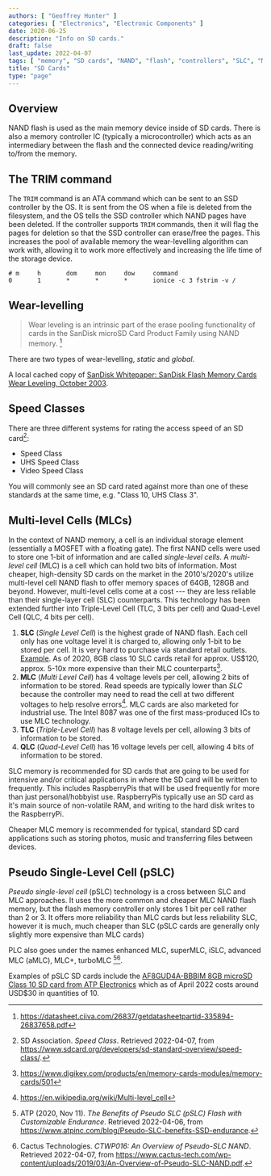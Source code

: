 ```yaml
---
authors: [ "Geoffrey Hunter" ]
categories: [ "Electronics", "Electronic Components" ]
date: 2020-06-25
description: "Info on SD cards."
draft: false
last_update: 2022-04-07
tags: [ "memory", "SD cards", "NAND", "flash", "controllers", "SLC", "MLC", "pSLC", "TRIM", "wear-levelling", "MOSFETs", "speed classes" ]
title: "SD Cards"
type: "page"
---
```


## Overview

NAND flash is used as the main memory device inside of SD cards. There is also a memory controller IC (typically a microcontroller) which acts as an intermediary between the flash and the connected device reading/writing to/from the memory.

## The TRIM command

The `TRIM` command is an ATA command which can be sent to an SSD controller by the OS. It is sent from the OS when a file is deleted from the filesystem, and the OS tells the SSD controller which NAND pages have been deleted. If the controller supports `TRIM` commands, then it will flag the pages for deletion so that the SSD controller can erase/free the pages. This increases the pool of available memory the wear-levelling algorithm can work with, allowing it to work more effectively and increasing the life time of the storage device.

```text
# m     h       dom     mon     dow     command
0       1       *       *       *       ionice -c 3 fstrim -v /
```

## Wear-levelling

> Wear leveling is an intrinsic part of the erase pooling functionality of cards in the SanDisk microSD Card Product Family using NAND memory. [^bib-sandisk-sd-oem-product-manual]

There are two types of wear-levelling, _static_ and _global_.

A local cached copy of [SanDisk Whitepaper: SanDisk Flash Memory Cards Wear Leveling, October 2003](_assets/sandisk-white-paper-flash-memory-cards-wear-leveling.pdf).

## Speed Classes

There are three different systems for rating the access speed of an SD card[^bib-sdcard-speed-class]:

* Speed Class
* UHS Speed Class
* Video Speed Class

You will commonly see an SD card rated against more than one of these standards at the same time, e.g. "Class 10, UHS Class 3".

## Multi-level Cells (MLCs)

In the context of NAND memory, a cell is an individual storage element (essentially a MOSFET with a floating gate). The first NAND cells were used to store one 1-bit of information and are called _single-level cells_. A _multi-level cell_ (MLC) is a cell which can hold two bits of information. Most cheaper, high-density SD cards on the market in the 2010's/2020's utilize multi-level cell NAND flash to offer memory spaces of 64GB, 128GB and beyond. However, multi-level cells come at a cost --- they are less reliable than their single-layer cell (SLC) counterparts. This technology has been extended further into Triple-Level Cell (TLC, 3 bits per cell) and Quad-Level Cell (QLC, 4 bits per cell).

1. **SLC** (_Single Level Cell_) is the highest grade of NAND flash. Each cell only has one voltage level it is charged to, allowing only 1-bit to be stored per cell. It is very hard to purchase via standard retail outlets. [Example](https://nz.rs-online.com/web/p/micro-sd-cards/1448058/). As of 2020, 8GB class 10 SLC cards retail for approx. US$120, approx. 5-10x more expensive than their MLC counterparts[^bib-digikey-sd-memory-cards-section].
1. **MLC** (_Multi Level Cell_) has 4 voltage levels per cell, allowing 2 bits of information to be stored. Read speeds are typically lower than _SLC_ because the controller may need to read the cell at two different voltages to help resolve errors[^bib-wikipedia-multi-level-cell]. MLC cards are also marketed for industrial use. The Intel 8087 was one of the first mass-produced ICs to use MLC technology.
1. **TLC** (_Triple-Level Cell_) has 8 voltage levels per cell, allowing 3 bits of information to be stored.
1. **QLC** (_Quad-Level Cell_) has 16 voltage levels per cell, allowing 4 bits of information to be stored.

SLC memory is recommended for SD cards that are going to be used for intensive and/or critical applications in where the SD card will be written to frequently. This includes RaspberryPis that will be used frequently for more than just personal/hobbyist use. RaspberryPis typically use an SD card as it's main source of non-volatile RAM, and writing to the hard disk writes to the RaspberryPi.

Cheaper MLC memory is recommended for typical, standard SD card applications such as storing photos, music and transferring files between devices.

## Pseudo Single-Level Cell (pSLC)

_Pseudo single-level cell_ (pSLC) technology is a cross between SLC and MLC approaches. It uses the more common and cheaper MLC NAND flash memory, but the flash memory controller only stores 1 bit per cell rather than 2 or 3. It offers more reliability than MLC cards but less reliability SLC, however it is much, much cheaper than SLC (pSLC cards are generally only slightly more expensive than MLC cards)

PLC also goes under the names enhanced MLC, superMLC, iSLC, advanced MLC (aMLC), MLC+, turboMLC [^bib-atp-pslc][^bib-cactus-tech-pslc-overview].

Examples of pSLC SD cards include the [AF8GUD4A-BBBIM 8GB microSD Class 10 SD card from ATP Electronics](https://www.digikey.com/en/products/detail/atp-electronics-inc/AF8GUD4A-BBBIM/12336488) which as of April 2022 costs around USD$30 in quantities of 10.

[^bib-sandisk-sd-oem-product-manual]:  https://datasheet.ciiva.com/26837/getdatasheetpartid-335894-26837658.pdf
[^bib-wikipedia-multi-level-cell]:  https://en.wikipedia.org/wiki/Multi-level_cell
[^bib-digikey-sd-memory-cards-section]:  https://www.digikey.com/products/en/memory-cards-modules/memory-cards/501
[^bib-atp-pslc]:  ATP (2020, Nov 11). _The Benefits of Pseudo SLC (pSLC) Flash with Customizable Endurance_. Retrieved 2022-04-06, from https://www.atpinc.com/blog/Pseudo-SLC-benefits-SSD-endurance.
[^bib-cactus-tech-pslc-overview]:  Cactus Technologies. _CTWP016: An Overview of Pseudo-SLC NAND_. Retrieved 2022-04-07, from https://www.cactus-tech.com/wp-content/uploads/2019/03/An-Overview-of-Pseudo-SLC-NAND.pdf.
[^bib-sdcard-speed-class]:  SD Association. _Speed Class_. Retrieved 2022-04-07, from https://www.sdcard.org/developers/sd-standard-overview/speed-class/.
